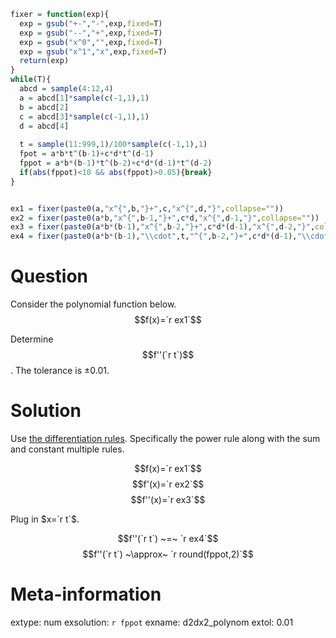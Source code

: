```r
fixer = function(exp){
  exp = gsub("+-","-",exp,fixed=T)
  exp = gsub("--","+",exp,fixed=T)
  exp = gsub("x^0","",exp,fixed=T)
  exp = gsub("x^1","x",exp,fixed=T)
  return(exp)
}
while(T){
  abcd = sample(4:12,4)
  a = abcd[1]*sample(c(-1,1),1)
  b = abcd[2]
  c = abcd[3]*sample(c(-1,1),1)
  d = abcd[4]
  
  t = sample(11:999,1)/100*sample(c(-1,1),1)
  fpot = a*b*t^(b-1)+c*d*t^(d-1)
  fppot = a*b*(b-1)*t^(b-2)+c*d*(d-1)*t^(d-2)
  if(abs(fppot)<10 && abs(fppot)>0.05){break}
}


ex1 = fixer(paste0(a,"x^{",b,"}+",c,"x^{",d,"}",collapse=""))
ex2 = fixer(paste0(a*b,"x^{",b-1,"}+",c*d,"x^{",d-1,"}",collapse=""))
ex3 = fixer(paste0(a*b*(b-1),"x^{",b-2,"}+",c*d*(d-1),"x^{",d-2,"}",collapse=""))
ex4 = fixer(paste0(a*b*(b-1),"\\cdot",t,"^{",b-2,"}+",c*d*(d-1),"\\cdot",t,"^{",d-2,"}",collapse=""))
```

Question
========

Consider the polynomial function below.
$$f(x)=`r ex1`$$

Determine $$f''(`r t`)$$. The tolerance is $\pm0.01$.

Solution
========

Use [the differentiation rules](https://en.wikipedia.org/wiki/Differentiation_rules#The_polynomial_or_elementary_power_rule). Specifically the power rule along with the sum and constant multiple rules.

$$f(x)=`r ex1`$$
$$f'(x)=`r ex2`$$
$$f''(x)=`r ex3`$$

Plug in $x=`r t`$.

$$f''(`r t`) ~=~ `r ex4`$$
$$f''(`r t`) ~\approx~ `r round(fppot,2)`$$

Meta-information
============
extype: num
exsolution: `r fppot`
exname: d2dx2_polynom
extol: 0.01